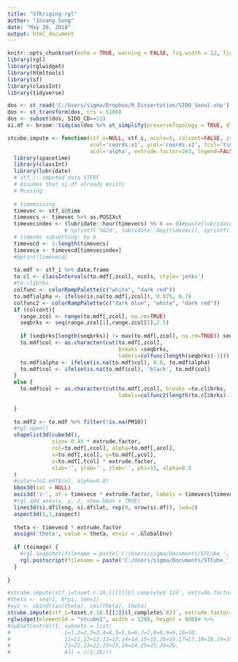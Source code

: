 ---
title: "STKriging-rgl"
author: "Insang Song"
date: "May 30, 2018"
output: html_document
---

```{r setup, include=FALSE}
knitr::opts_chunk$set(echo = TRUE, warning = FALSE, fig.width = 12, fig.height = 10)
library(rgl)
library(rglwidget)
library(htmltools)
library(sf)
library(classInt)
library(tidyverse)

dos <- st_read('C:/Users/sigma/Dropbox/R_Dissertation/SIDO_Seoul.shp')
dos <- st_transform(dos, crs = 5186)
dos <- subset(dos, SIDO_CD==11)
si.df <- broom::tidy(as(dos %>% st_simplify(preserveTopology = TRUE, dTolerance = 10), 'Spatial'))
```



```{r}
stcube.impute <- function(stf_o=NULL, stf_i, ncols=5, colcont=FALSE, zaspect=1.5,
                          xcol='coords.x1', ycol='coords.x2', tcol='timeIndex', zcol='PM10', ccol='col', 
                          acol='alpha', extrude.factor=2e3, legend=FALSE, toimage=FALSE, filename='13'){
  library(spacetime)
  library(classInt)
  library(lubridate)
  # stf_i: imputed data STFDF
  # Assumes that si.df already exists
  # Missing
  
  # timemissing
  timevec <- stf_i@time
  timevecs <- timevec %>% as.POSIXct
  timevecindex <- (lubridate::hour(timevecs) %% 6 == 0)#paste(lubridate::year(timevec),sprintf('%02d',lubridate::month(timevec)),
                  # sprintf('%02d', lubridate::day(timevec)), sprintf('%02d',lubridate::hour(timevec)), sep = '')
  # timevec subsetting: by 6
  timevecd <- 1:length(timevecs)
  timevece <- timevecd[timevecindex]
  #@print(timevecd)
  
  to.mdf <- stf_i %>% data.frame
  to.cl <- classIntervals(to.mdf[,zcol], ncols, style='jenks')
  #to.cl$brks
  colfunc <- colorRampPalette(c("white", "dark red"))
  to.mdf$alpha <- ifelse(is.na(to.mdf[,zcol]), 0.075, 0.7)
  colfunc2 <- colorRampPalette(c("dark blue", "white", "dark red"))
  if (colcont){
    range.zcol <- range(to.mdf[,zcol], na.rm=TRUE)
    seqbrks <- seq(range.zcol[1],range.zcol[2],2.5)
    
    if (seqbrks[length(seqbrks)] != max(to.mdf[,zcol], na.rm=TRUE)) seqbrks <-c(seqbrks, seqbrks[length(seqbrks)]+2.4999)
    to.mdf$col <- as.character(cut(to.mdf[,zcol], 
                                   breaks =seqbrks, 
                                   labels=colfunc(length(seqbrks)-1)))
    to.mdf$alpha <- ifelse(is.na(to.mdf$col), 0.8, to.mdf$alpha)
    to.mdf$col <- ifelse(is.na(to.mdf$col), 'black', to.mdf$col)
  }
  else {
    to.mdf$col <- as.character(cut(to.mdf[,zcol], breaks =to.cl$brks, 
                                   labels=colfunc2(length(to.cl$brks)-1)))
    
  }
  
  to.mdf2 <- to.mdf %>% filter(!is.na(PM10))
  #rgl.open()
  shapelist3d(cube3d(),
              size= 0.45 * extrude.factor, 
              col=to.mdf[,ccol], alpha=to.mdf[,acol],
              x=to.mdf[,xcol], y=to.mdf[,ycol], 
              z=to.mdf[,tcol] * extrude.factor,
              xlab='', ylab='', zlab='', phi=15, alpha=0.5
  ) 
  #color=to1.mdf$col, alpha=0.8)
  bbox3d(zat = NULL)
  axis3d('z-', at = timevece * extrude.factor, labels = timevecs[timevece])
  #rgl_add_axes(x, y, z, show.bbox = TRUE)
  lines3d(si.df$long, si.df$lat, rep(0, nrow(si.df)), lwd=3)
  aspect3d(1,1,zaspect)
  
  theta <- timevecd * extrude.factor
  assign('theta', value = theta, envir = .GlobalEnv)
  
  if (toimage) {
    #rgl.snapshot(filename = paste('C:/Users/sigma/Documents/STCube_', filename, '.png', sep = ''), fmt = 'png')
    rgl.postscript(filename = paste('C:/Users/sigma/Documents/STCube_', filename, '.svg', sep = ''), fmt = 'svg', drawText = T)
  }
  
}

#stcube.impute(stf_i=toset.r.10.l[[1]]$l_complete$`124`, extrude.factor=2000, toimage=T)
#theta <- seq(1, 6*pi, len=1)
#xyz <- cbind(sin(theta), cos(theta), theta)
stcube.impute(stf_i=toset.r.10.l[[1]]$l_complete$`823`, extrude.factor=2000, colcont = TRUE, toimage=F, zaspect=1.5)
rglwidget(elementId = "stcube1", width = 1280, height = 800)# %>% 
#subsetControl(1, subsets = list(
#                 1=1,2=2,3=3,4=4,5=5,6=6,7=7,8=8,9=9,10=10,
#                 11=11,12=12,13=13,14=14,15=15,16=16,17=17,18=18,19=19,20=20,
#                 21=21,22=22,23=23,24=24,25=25,26=26,
#                 All = c(1:26)))

```



